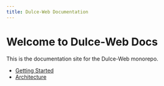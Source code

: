 ```yaml
---
title: Dulce-Web Documentation
---
```


# Welcome to Dulce-Web Docs

This is the documentation site for the Dulce-Web monorepo.

- [Getting Started](./getting-started.mdx)
- [Architecture](./architecture.mdx)
